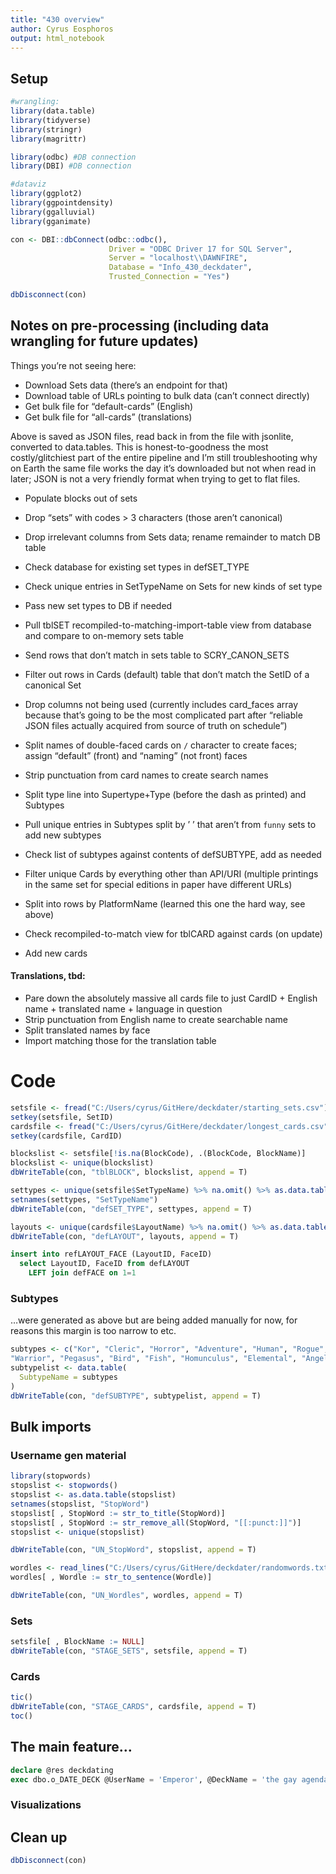 ```yaml
---
title: "430 overview"
author: Cyrus Eosphoros
output: html_notebook 
---
```


## Setup
```r
#wrangling:
library(data.table)
library(tidyverse)
library(stringr)
library(magrittr)

library(odbc) #DB connection
library(DBI) #DB connection

#dataviz
library(ggplot2) 
library(ggpointdensity)
library(ggalluvial)
library(gganimate)

con <- DBI::dbConnect(odbc::odbc(),
                      Driver = "ODBC Driver 17 for SQL Server",
                      Server = "localhost\\DAWNFIRE",
                      Database = "Info_430_deckdater",
                      Trusted_Connection = "Yes")
```
```r
dbDisconnect(con)
```


## Notes on pre-processing (including data wrangling for future updates)

Things you're not seeing here: 

- Download Sets data (there's an endpoint for that)
- Download table of URLs pointing to bulk data (can't connect directly)
- Get bulk file for "default-cards" (English)
- Get bulk file for "all-cards" (translations)

Above is saved as JSON files, read back in from the file with jsonlite, converted to data.tables. This is honest-to-goodness the most costly/glitchiest part of the entire pipeline and I'm still troubleshooting why on Earth the same file works the day it's downloaded but not when read in later; JSON is not a very friendly format when trying to get to flat files.

- Populate blocks out of sets 
- Drop "sets" with codes > 3 characters (those aren't canonical)
- Drop irrelevant columns from Sets data; rename remainder to match DB table 
- Check database for existing set types in defSET_TYPE 
- Check unique entries in SetTypeName on Sets for new kinds of set type
- Pass new set types to DB if needed 
- Pull tblSET recompiled-to-matching-import-table view from database and compare to on-memory sets table 
- Send rows that don't match in sets table to SCRY_CANON_SETS 

- Filter out rows in Cards (default) table that don't match the SetID of a canonical Set 
- Drop columns not being used (currently includes card_faces array because that's going to be the most complicated part after "reliable JSON files actually acquired from source of truth on schedule")
- Split names of double-faced cards on `/` character to create faces; assign "default" (front) and "naming" (not front) faces 
- Strip punctuation from card names to create search names 
- Split type line into Supertype+Type (before the dash as printed) and Subtypes
- Pull unique entries in Subtypes split by ' ' that aren't from `funny` sets to add new subtypes
- Check list of subtypes against contents of defSUBTYPE, add as needed 
- Filter unique Cards by everything other than API/URI (multiple printings in the same set for special editions in paper have different URLs)
- Split into rows by PlatformName (learned this one the hard way, see above)
- Check recompiled-to-match view for tblCARD against cards (on update)
- Add new cards 

#### Translations, tbd:

- Pare down the absolutely massive all cards file to just CardID + English name + translated name + language in question
- Strip punctuation from English name to create searchable name 
- Split translated names by face
- Import matching those for the translation table

# Code

```r
setsfile <- fread("C:/Users/cyrus/GitHere/deckdater/starting_sets.csv")
setkey(setsfile, SetID)
cardsfile <- fread("C:/Users/cyrus/GitHere/deckdater/longest_cards.csv")
setkey(cardsfile, CardID)
```
```r
blockslist <- setsfile[!is.na(BlockCode), .(BlockCode, BlockName)] 
blockslist <- unique(blockslist)
dbWriteTable(con, "tblBLOCK", blockslist, append = T)
```
```r
settypes <- unique(setsfile$SetTypeName) %>% na.omit() %>% as.data.table() 
setnames(settypes, "SetTypeName")
dbWriteTable(con, "defSET_TYPE", settypes, append = T)
```
```r
layouts <- unique(cardsfile$LayoutName) %>% na.omit() %>% as.data.table() %>% setnames("LayoutName")
dbWriteTable(con, "defLAYOUT", layouts, append = T)
```

```sql
insert into refLAYOUT_FACE (LayoutID, FaceID)
  select LayoutID, FaceID from defLAYOUT 
    LEFT join defFACE on 1=1
```

### Subtypes 

...were generated as above but are being added manually for now, for reasons this margin is too narrow to etc.
```r
subtypes <- c("Kor", "Cleric", "Horror", "Adventure", "Human", "Rogue", "Werewolf", "Vehicle", "Wizard", "Jace", "Peasant", "Spirit", "Construct", "Faerie", "Berserker", "Saga", "Fox", "Monk", "Eldrazi", "Reflection", "Vampire", "Elephant", "Giant", "Aura", "Curse", "Leech", "Dragon", "Moonfolk", "Goblin", "Shaman", "Serpent", "Frog", "Demon", "Scarecrow", "Equipment", "Soldier", "Warlock", "Merfolk", "Noble", "Elf", "Druid", "Plant", "Insect", "Kraken", "Knight", "God", "Snake", "Avatar", "Rowan", "Will", "Naga", 
"Warrior", "Pegasus", "Bird", "Fish", "Homunculus", "Elemental", "Angel", "Egg", "Archer", "Ranger", "Wall", "Eye", "Djinn", "Efreet", "Advisor", "Beast", "Lukka", "Zombie", "Golem", "Specter", "Ogre", "Scorpion", "Scout", "Rat", "Badger", "Arlinn", "Samurai", "Gideon", "Shapeshifter", "Orc", "Nissa", "Unicorn", "Spider", "Hippogriff", "Assassin", "Elder", "Bolas", "Treefolk", "Mutant", "Chandra", "Tibalt", "Bat", "Pest", "Cat", "Fungus", "Liliana", "Dwarf", "Troll", "Minotaur", "Garruk", "Hag", "Nightmare", "Lizard", "Gargoyle", "Sliver", "Siren", "Pirate", "Horse", "Hydra", "Gate", "Dakkon", "Phyrexian", "Gremlin", "Nightstalker", "Beeble", "Hellion", "Ally", "Kirin", "Thopter", "Artificer", "Rhino", "Imp", "Wurm", "Vedalken", "Ninja", "Drake", "Sphinx", "Spellshaper", "Nomad", "Dinosaur", "Ajani", "Ox", "Viashino", "Urza’s", "Power-Plant", "Shade", "Dog", "Arcane", "Mountain", "Forest", "Camel", "Teferi", "Dryad", "Incarnation", "Chimera", "Wraith", "Licid", "Zubera", "Gorgon", "Crocodile", "Minion", "Griffin", "Skeleton", "Gnome", "Elk", "Dauthi", "Praetor", "Kithkin", "Boar", "Basilisk", "Leviathan", "Jackal", "Pilot", "Ooze", "Island", "Plains", "Illusion", "Mercenary", "Devil", "Mystic", "Yanling", "Nephilim", "Ape", "Slith", "Monkey", "Swamp", "Nahiri", "Yeti", "Wolf", "Ouphe", "Tiefling", "Centaur", "Raccoon", "Ellywick", "Crab", "Nymph", "Trap", "Juggernaut", "Drone", "Archon", "Barbarian", "Hippo", "Squid", "Metathran", "Desert", "Shark", "Lesson", "Jellyfish", "Salamander", "Minsc", "Atog", "Cyclops", "Myr", "Whale", "Orgg", "Cephalid", "Kobold", "Elminster", "Tower", "Bear", "Antelope", "Class", "Satyr", "Rebel", "Spike", "Karn", "Daretti", "Halfling", "Otter", "Azra", "Ashiok", "Phoenix", "Mine", "Squirrel", "Citizen", "Turtle", "Aetherborn", "Samut", "Hyena", "Shrine", "Bard", "Goat", "Thrull", "Kiora", "Tamiyo", "Carrier", "Lhurgoyf", "Rune", "Background", "Monger", "Pangolin", "Clue", "Tezzeret", "Dack", "Demigod", "Saheeli", "Harpy", "Yanggu", "Sorin", "Cockatrice", "Calix", "Gnoll", "Angrath", "Jaya", "Kavu", "Processor", "Trilobite", "Thalakos", "Octopus", "Nixilis", "Lair", "Mongoose", "Tyvar", "Kaya", "Rabbit", "Wrenn", "Bringer", "Aminatou", "Kasmina", "Surrakar", "Sarkhan", "Homarid", "Vraska", "Soltari", "Elspeth", "Gith", "Weird", "Domri", "Ugin", "Assembly-Worker", "Davriel", "Masticore", "Cartouche", "Wombat", "Ferret", "Beholder", "Windgrace", "Lammasu", "Volver", "Dovin", "Slug", "Mole", "Basri", "Mouse", "Coward", "Flagbearer", "Kaito", "Aurochs", "Oyster", "Jeska", "Locus", "Treasure", "Szat", "Mordenkainen", "Astartes", "Estrid", "Worm", "Oko", "Starfish", "Vivien", "Huatli", "Xenagos", "Phelddagrif", "Manticore", "Dihada", "Venser", "Wolverine", "Lamia", "Lolth", "Sheep", "Rigger", "Narset", "Noggle", "Food", "Teyo", "Ral", "Grist", "Zariel", "Brushwagg", "Niko", "Freyalise", "Sponge", "Dreadnought", "Fortification", "Nautilus", "Serra", "Bahamut", "Spawn", "Fractal", "Sable", "Tasha", "Koth", "Walrus")
subtypelist <- data.table(
  SubtypeName = subtypes
)
dbWriteTable(con, "defSUBTYPE", subtypelist, append = T)
```

## Bulk imports 
### Username gen material 
```r
library(stopwords)
stopslist <- stopwords() 
stopslist <- as.data.table(stopslist)
setnames(stopslist, "StopWord")
stopslist[ , StopWord := str_to_title(StopWord)]
stopslist[ , StopWord := str_remove_all(StopWord, "[[:punct:]]")]
stopslist <- unique(stopslist)
```
```r
dbWriteTable(con, "UN_StopWord", stopslist, append = T) 
```

```r
wordles <- read_lines("C:/Users/cyrus/GitHere/deckdater/randomwords.txt", skip_empty_rows = TRUE) %>% as.data.table() %>% na.omit() %>% unique() %>% setnames("Wordle")
wordles[ , Wordle := str_to_sentence(Wordle)]
```
```r
dbWriteTable(con, "UN_Wordles", wordles, append = T)
```


### Sets 
```r
setsfile[ , BlockName := NULL]
dbWriteTable(con, "STAGE_SETS", setsfile, append = T)
```

### Cards 

```r
tic()
dbWriteTable(con, "STAGE_CARDS", cardsfile, append = T)
toc()
```


## The main feature... 
```sql
declare @res deckdating 
exec dbo.o_DATE_DECK @UserName = 'Emperor', @DeckName = 'the gay agenda is hugs'
```

### Visualizations


## Clean up

```r
dbDisconnect(con)
```

